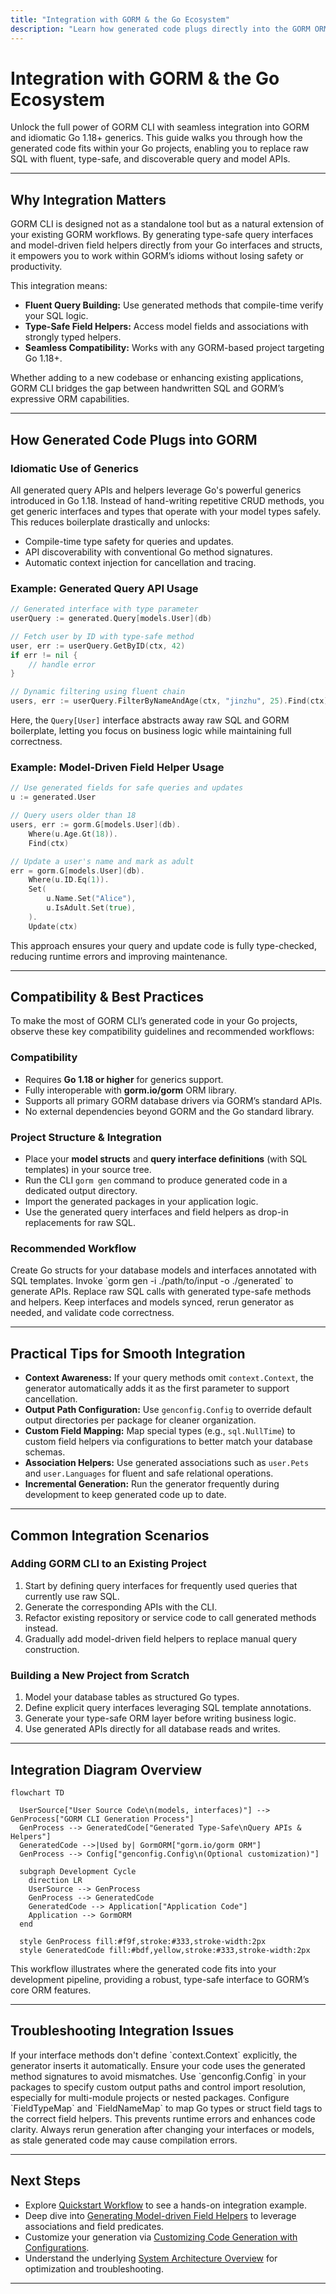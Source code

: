 ```yaml
---
title: "Integration with GORM & the Go Ecosystem"
description: "Learn how generated code plugs directly into the GORM ORM and leverages Go 1.18+ generics for seamless, idiomatic development. Overview of compatibility and best practices for integrating into new and existing projects."
---
```


# Integration with GORM & the Go Ecosystem

Unlock the full power of GORM CLI with seamless integration into GORM and idiomatic Go 1.18+ generics. This guide walks you through how the generated code fits within your Go projects, enabling you to replace raw SQL with fluent, type-safe, and discoverable query and model APIs.

---

## Why Integration Matters

GORM CLI is designed not as a standalone tool but as a natural extension of your existing GORM workflows. By generating type-safe query interfaces and model-driven field helpers directly from your Go interfaces and structs, it empowers you to work within GORM’s idioms without losing safety or productivity.

This integration means:

- **Fluent Query Building:** Use generated methods that compile-time verify your SQL logic.
- **Type-Safe Field Helpers:** Access model fields and associations with strongly typed helpers.
- **Seamless Compatibility:** Works with any GORM-based project targeting Go 1.18+.

Whether adding to a new codebase or enhancing existing applications, GORM CLI bridges the gap between handwritten SQL and GORM’s expressive ORM capabilities.

---

## How Generated Code Plugs into GORM

### Idiomatic Use of Generics

All generated query APIs and helpers leverage Go's powerful generics introduced in Go 1.18. Instead of hand-writing repetitive CRUD methods, you get generic interfaces and types that operate with your model types safely. This reduces boilerplate drastically and unlocks:

- Compile-time type safety for queries and updates.
- API discoverability with conventional Go method signatures.
- Automatic context injection for cancellation and tracing.

### Example: Generated Query API Usage

```go
// Generated interface with type parameter
userQuery := generated.Query[models.User](db)

// Fetch user by ID with type-safe method
user, err := userQuery.GetByID(ctx, 42)
if err != nil {
    // handle error
}

// Dynamic filtering using fluent chain
users, err := userQuery.FilterByNameAndAge(ctx, "jinzhu", 25).Find(ctx)
```

Here, the `Query[User]` interface abstracts away raw SQL and GORM boilerplate, letting you focus on business logic while maintaining full correctness.

### Example: Model-Driven Field Helper Usage

```go
// Use generated fields for safe queries and updates
u := generated.User

// Query users older than 18
users, err := gorm.G[models.User](db).
    Where(u.Age.Gt(18)).
    Find(ctx)

// Update a user's name and mark as adult
err = gorm.G[models.User](db).
    Where(u.ID.Eq(1)).
    Set(
        u.Name.Set("Alice"),
        u.IsAdult.Set(true),
    ).
    Update(ctx)
```

This approach ensures your query and update code is fully type-checked, reducing runtime errors and improving maintenance.

---

## Compatibility & Best Practices

To make the most of GORM CLI’s generated code in your Go projects, observe these key compatibility guidelines and recommended workflows:

### Compatibility

- Requires **Go 1.18 or higher** for generics support.
- Fully interoperable with **gorm.io/gorm** ORM library.
- Supports all primary GORM database drivers via GORM’s standard APIs.
- No external dependencies beyond GORM and the Go standard library.

### Project Structure & Integration

- Place your **model structs** and **query interface definitions** (with SQL templates) in your source tree.
- Run the CLI `gorm gen` command to produce generated code in a dedicated output directory.
- Import the generated packages in your application logic.
- Use the generated query interfaces and field helpers as drop-in replacements for raw SQL.

### Recommended Workflow

<Steps>
<Step title="Define Models and Query Interfaces">
Create Go structs for your database models and interfaces annotated with SQL templates.
</Step>
<Step title="Run Code Generator">
Invoke `gorm gen -i ./path/to/input -o ./generated` to generate APIs.
</Step>
<Step title="Use Generated Code in Application">
Replace raw SQL calls with generated type-safe methods and helpers.
</Step>
<Step title="Build and Test Continuously">
Keep interfaces and models synced, rerun generator as needed, and validate code correctness.
</Step>
</Steps>

---

## Practical Tips for Smooth Integration

- **Context Awareness:** If your query methods omit `context.Context`, the generator automatically adds it as the first parameter to support cancellation.
- **Output Path Configuration:** Use `genconfig.Config` to override default output directories per package for cleaner organization.
- **Custom Field Mapping:** Map special types (e.g., `sql.NullTime`) to custom field helpers via configurations to better match your database schemas.
- **Association Helpers:** Use generated associations such as `user.Pets` and `user.Languages` for fluent and safe relational operations.
- **Incremental Generation:** Run the generator frequently during development to keep generated code up to date.

---

## Common Integration Scenarios

### Adding GORM CLI to an Existing Project

1. Start by defining query interfaces for frequently used queries that currently use raw SQL.
2. Generate the corresponding APIs with the CLI.
3. Refactor existing repository or service code to call generated methods instead.
4. Gradually add model-driven field helpers to replace manual query construction.

### Building a New Project from Scratch

1. Model your database tables as structured Go types.
2. Define explicit query interfaces leveraging SQL template annotations.
3. Generate your type-safe ORM layer before writing business logic.
4. Use generated APIs directly for all database reads and writes.

---

## Integration Diagram Overview

```mermaid
flowchart TD

  UserSource["User Source Code\n(models, interfaces)"] --> GenProcess["GORM CLI Generation Process"]
  GenProcess --> GeneratedCode["Generated Type-Safe\nQuery APIs & Helpers"]
  GeneratedCode -->|Used by| GormORM["gorm.io/gorm ORM"]
  GenProcess --> Config["genconfig.Config\n(Optional customization)"]

  subgraph Development Cycle
    direction LR
    UserSource --> GenProcess
    GenProcess --> GeneratedCode
    GeneratedCode --> Application["Application Code"]
    Application --> GormORM
  end

  style GenProcess fill:#f9f,stroke:#333,stroke-width:2px
  style GeneratedCode fill:#bdf,yellow,stroke:#333,stroke-width:2px
```

This workflow illustrates where the generated code fits into your development pipeline, providing a robust, type-safe interface to GORM’s core ORM features.

---

## Troubleshooting Integration Issues

<AccordionGroup title="Common Integration Pitfalls">
<Accordion title="Missing Context Parameter in Methods">
If your interface methods don't define `context.Context` explicitly, the generator inserts it automatically. Ensure your code uses the generated method signatures to avoid mismatches.
</Accordion>
<Accordion title="Incorrect Output Path or Imports">
Use `genconfig.Config` in your packages to specify custom output paths and control import resolution, especially for multi-module projects or nested packages.
</Accordion>
<Accordion title="Type Mapping Inconsistencies">
Configure `FieldTypeMap` and `FieldNameMap` to map Go types or struct field tags to the correct field helpers. This prevents runtime errors and enhances code clarity.
</Accordion>
<Accordion title="Generated Code Not Updating">
Always rerun generation after changing your interfaces or models, as stale generated code may cause compilation errors.
</Accordion>
</AccordionGroup>

---

## Next Steps

- Explore [Quickstart Workflow](/overview/features-workflows/quickstart-workflow) to see a hands-on integration example.
- Deep dive into [Generating Model-driven Field Helpers](/guides/core-workflows/generate-field-helpers) to leverage associations and field predicates.
- Customize your generation via [Customizing Code Generation with Configurations](/guides/advanced-usage-patterns/customizing-generation).
- Understand the underlying [System Architecture Overview](/overview/concepts-architecture/system-architecture) for optimization and troubleshooting.

---